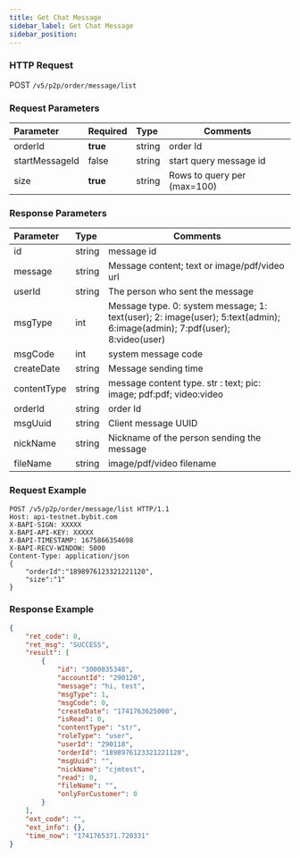 ```yaml
---
title: Get Chat Message
sidebar_label: Get Chat Message
sidebar_position: 
---
```


### HTTP Request
POST `/v5/p2p/order/message/list`

### Request Parameters
| Parameter | Required | Type | Comments|
|:----- |:-------|:-----|------ |
|orderId|<b>true</b> |string |order Id |
|startMessageId|false |string |start query message id|
|size|<b>true</b> |string |Rows to query per (max=100) |


### Response Parameters
| Parameter | Type | Comments|
|:----- |:-----|----- |
|id |string |message id |
|message |string |Message content; text or image/pdf/video url |
|userId |string |The person who sent the message|
|msgType |int |Message type. 0: system message; 1: text(user); 2: image(user); 5:text(admin); 6:image(admin); 7:pdf(user); 8:video(user)|
|msgCode |int |system message code|
|createDate |string |Message sending time|
|contentType |string |message content type. str : text; pic: image; pdf:pdf; video:video|
|orderId |string |order Id |
|msgUuid |string |Client message UUID|
|nickName |string |Nickname of the person sending the message|
|fileName |string |image/pdf/video filename|

### Request Example

```http
POST /v5/p2p/order/message/list HTTP/1.1
Host: api-testnet.bybit.com
X-BAPI-SIGN: XXXXX
X-BAPI-API-KEY: XXXXX
X-BAPI-TIMESTAMP: 1675866354698
X-BAPI-RECV-WINDOW: 5000
Content-Type: application/json
{
    "orderId":"1898976123321221120",
    "size":"1"
}
```

### Response Example

```json
{
    "ret_code": 0,
    "ret_msg": "SUCCESS",
    "result": [
        {
            "id": "3000835348",
            "accountId": "290120",
            "message": "hi, test",
            "msgType": 1,
            "msgCode": 0,
            "createDate": "1741763625000",
            "isRead": 0,
            "contentType": "str",
            "roleType": "user",
            "userId": "290118",
            "orderId": "1898976123321221120",
            "msgUuid": "",
            "nickName": "cjmtest",
            "read": 0,
            "fileName": "",
            "onlyForCustomer": 0
        }
    ],
    "ext_code": "",
    "ext_info": {},
    "time_now": "1741765371.720331"
}
```
